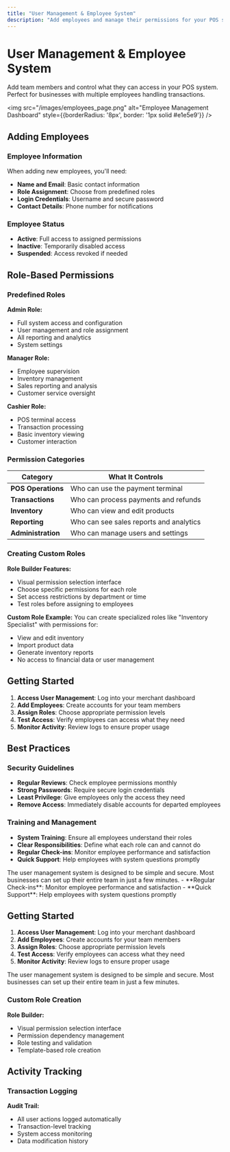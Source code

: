 ```yaml
---
title: "User Management & Employee System"
description: "Add employees and manage their permissions for your POS system"
---
```


# User Management & Employee System

Add team members and control what they can access in your POS system. Perfect for businesses with multiple employees handling transactions.

<img src="/images/employees_page.png" alt="Employee Management Dashboard" style={{borderRadius: '8px', border: '1px solid #e1e5e9'}} />

## Adding Employees

### Employee Information
When adding new employees, you'll need:
- **Name and Email**: Basic contact information
- **Role Assignment**: Choose from predefined roles
- **Login Credentials**: Username and secure password
- **Contact Details**: Phone number for notifications

### Employee Status
- **Active**: Full access to assigned permissions
- **Inactive**: Temporarily disabled access
- **Suspended**: Access revoked if needed

## Role-Based Permissions

### Predefined Roles

**Admin Role:**
- Full system access and configuration
- User management and role assignment
- All reporting and analytics
- System settings

**Manager Role:**
- Employee supervision
- Inventory management
- Sales reporting and analysis
- Customer service oversight

**Cashier Role:**
- POS terminal access
- Transaction processing
- Basic inventory viewing
- Customer interaction

### Permission Categories

| Category | What It Controls |
|----------|------------------|
| **POS Operations** | Who can use the payment terminal |
| **Transactions** | Who can process payments and refunds |
| **Inventory** | Who can view and edit products |
| **Reporting** | Who can see sales reports and analytics |
| **Administration** | Who can manage users and settings |

### Creating Custom Roles

**Role Builder Features:**
- Visual permission selection interface
- Choose specific permissions for each role
- Set access restrictions by department or time
- Test roles before assigning to employees

**Custom Role Example:**
You can create specialized roles like "Inventory Specialist" with permissions for:
- View and edit inventory
- Import product data
- Generate inventory reports
- No access to financial data or user management

## Getting Started

1. **Access User Management**: Log into your merchant dashboard
2. **Add Employees**: Create accounts for your team members
3. **Assign Roles**: Choose appropriate permission levels
4. **Test Access**: Verify employees can access what they need
5. **Monitor Activity**: Review logs to ensure proper usage

## Best Practices

### Security Guidelines
- **Regular Reviews**: Check employee permissions monthly
- **Strong Passwords**: Require secure login credentials
- **Least Privilege**: Give employees only the access they need
- **Remove Access**: Immediately disable accounts for departed employees

### Training and Management
- **System Training**: Ensure all employees understand their roles
- **Clear Responsibilities**: Define what each role can and cannot do
- **Regular Check-ins**: Monitor employee performance and satisfaction
- **Quick Support**: Help employees with system questions promptly

<Note>
  The user management system is designed to be simple and secure. Most businesses can set up their entire team in just a few minutes.
</Note>
- **Regular Check-ins**: Monitor employee performance and satisfaction
- **Quick Support**: Help employees with system questions promptly

## Getting Started

1. **Access User Management**: Log into your merchant dashboard
2. **Add Employees**: Create accounts for your team members
3. **Assign Roles**: Choose appropriate permission levels
4. **Test Access**: Verify employees can access what they need
5. **Monitor Activity**: Review logs to ensure proper usage

<Note>
  The user management system is designed to be simple and secure. Most businesses can set up their entire team in just a few minutes.
</Note>

### Custom Role Creation

**Role Builder:**
- Visual permission selection interface
- Permission dependency management
- Role testing and validation
- Template-based role creation


## Activity Tracking

### Transaction Logging

**Audit Trail:**
- All user actions logged automatically
- Transaction-level tracking
- System access monitoring
- Data modification history




